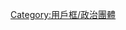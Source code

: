 {{Userbox
|border-c = #3333FF
|border-s = 1
|id-c = white
|id-fc = #3333FF
|id-s = 11
|id = '''光復</br>國民黨'''
|info-c = white
|info-s = 9
|info = 這個用戶認為'''[[中國國民黨]]'''已經完全违背了三民主義，忘記了[[反攻大陸]]的使命，又跟中共合作，真不知耻
}}
<noinclude>
<div style="clear:both">
[[Category:用戶框/政治團體]]</div>
</noinclude>